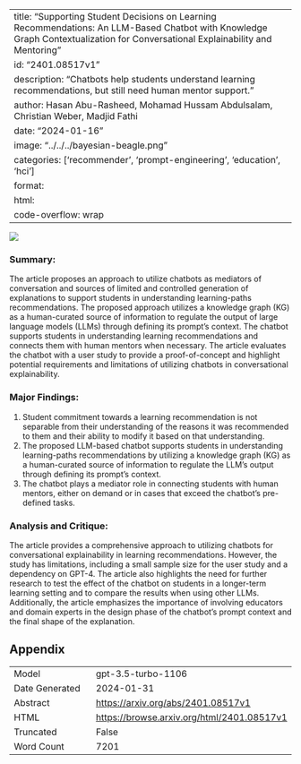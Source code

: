 
---
title: "Supporting Student Decisions on Learning Recommendations: An LLM-Based Chatbot with Knowledge Graph Contextualization for Conversational Explainability and Mentoring"
id: "2401.08517v1"
description: "Chatbots help students understand learning recommendations, but still need human mentor support."
author: Hasan Abu-Rasheed, Mohamad Hussam Abdulsalam, Christian Weber, Madjid Fathi
date: "2024-01-16"
image: "../../../bayesian-beagle.png"
categories: ['recommender', 'prompt-engineering', 'education', 'hci']
format:
  html:
    code-overflow: wrap
---

![](None)

### **Summary:**
The article proposes an approach to utilize chatbots as mediators of conversation and sources of limited and controlled generation of explanations to support students in understanding learning-paths recommendations. The proposed approach utilizes a knowledge graph (KG) as a human-curated source of information to regulate the output of large language models (LLMs) through defining its prompt’s context. The chatbot supports students in understanding learning recommendations and connects them with human mentors when necessary. The article evaluates the chatbot with a user study to provide a proof-of-concept and highlight potential requirements and limitations of utilizing chatbots in conversational explainability.

### Major Findings:
1. Student commitment towards a learning recommendation is not separable from their understanding of the reasons it was recommended to them and their ability to modify it based on that understanding.
2. The proposed LLM-based chatbot supports students in understanding learning-paths recommendations by utilizing a knowledge graph (KG) as a human-curated source of information to regulate the LLM’s output through defining its prompt’s context.
3. The chatbot plays a mediator role in connecting students with human mentors, either on demand or in cases that exceed the chatbot’s pre-defined tasks.

### Analysis and Critique:
The article provides a comprehensive approach to utilizing chatbots for conversational explainability in learning recommendations. However, the study has limitations, including a small sample size for the user study and a dependency on GPT-4. The article also highlights the need for further research to test the effect of the chatbot on students in a longer-term learning setting and to compare the results when using other LLMs. Additionally, the article emphasizes the importance of involving educators and domain experts in the design phase of the chatbot's prompt context and the final shape of the explanation.

## Appendix

|          |          |
|----------|----------|
| Model     | gpt-3.5-turbo-1106       |
| Date Generated     | 2024-01-31       |
| Abstract | [https://arxiv.org/abs/2401.08517v1](https://arxiv.org/abs/2401.08517v1)        |
| HTML     | [https://browse.arxiv.org/html/2401.08517v1](https://browse.arxiv.org/html/2401.08517v1)       |
| Truncated       | False       |
| Word Count       | 7201       |